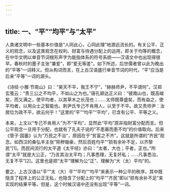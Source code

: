 ```yaml
---
---
---
```

title: 一、“平”“均平”与“太平”
---




人类诸文明中一些基本价值是“人同此心，心同此理”地源远流长的。有关公平、正义的观念，以及这类观念在权利、财富与待遇分配上的运用，即关于均等的概念，在中华文明以单音节词根形声字为能指体系的符号系统——汉语文中也出现得很早。春秋时的墨子主张“兼爱”，即“爱无等差”。如下所述，后世儒者曾以此为晚出的“平等”一词释义。但从构词而言，在上古汉语盛行单音节词的时代，“平”应当是后来“平等”一词的源头。

《诗经·小雅·节南山》曰：“昊天不平，我王不宁”，“赫赫师尹，不平谓何”。汉郑玄笺云：“责三公之不均平，不如山之为也。”唐孔颖达正义曰：“彼南山也，既高峻矣，而又满之，使平均者，以其草木之长茂也；……太师既尊盛矣，而有益之，使平均者，以用众士之智能也。刺尹氏专己不肯用人，以至于不平。故又责师尹：汝居位为政不平，欲云何乎！”这里的“平”“均平”“平均”，已含有公平、平等之义。

本来，上文以“专己不肯用人”为不“平均”，显然此“平均”原非指财富分配而言。但公平观念一旦用于分配，也就有了孔夫子说的“不患寡而患不均”的价值取向。后来《管子·国蓄》认为“万民之不治”，原因在于“贫富之不齐”。这就是所谓的“齐民”观念。如西汉的桑弘羊主张“除秽锄豪，然后百姓均平”“损有余补不足，以齐黎民”[1]。而民间流行的太平道《太平经》亦曰：“太者，大也；平者，正也。”所谓“太平”就是大公正，“乃言其治太平均；凡事悉理，无复奸私；……凡事悉治，无复不平”[2]。这里也是把“太平”理解为公“正”、理解为“大（太）平均”的。

要之，上古汉语以“平”“太（大）平”“平均”“均平”来表示一种公平的秩序，其中既隐含了程序上的公正无私，也隐含了分配上的“均平”“齐民”即以“损有余补不足”来实现的结果平等。但是，这个时候汉语中还没有出现“平等”一词。